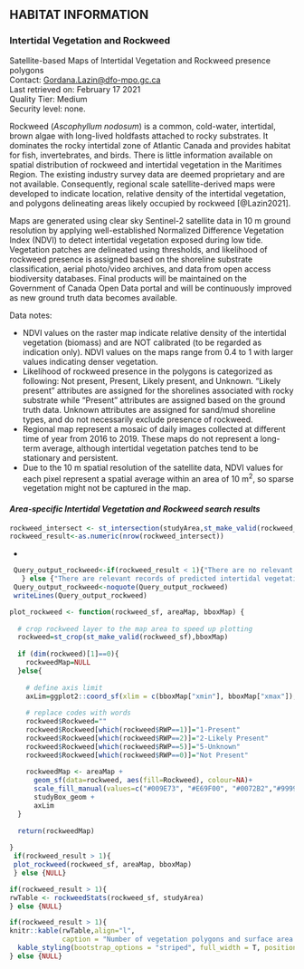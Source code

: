 ## **HABITAT INFORMATION**

### **Intertidal Vegetation and Rockweed**
Satellite-based Maps of Intertidal Vegetation and Rockweed presence polygons  
Contact: <Gordana.Lazin@dfo-mpo.gc.ca>  
Last retrieved on: February 17 2021  
Quality Tier: Medium  
Security level: none.  

Rockweed (_Ascophyllum nodosum_) is a common, cold-water, intertidal, brown algae with long-lived holdfasts attached to rocky substrates. It dominates the rocky intertidal zone of Atlantic Canada and provides habitat for fish, invertebrates, and birds. There is little information available on spatial distribution of rockweed and intertidal vegetation in the Maritimes Region. The existing industry survey data are deemed proprietary and are not available. Consequently, regional scale satellite-derived maps were developed to indicate location, relative density of the intertidal vegetation, and polygons delineating areas likely occupied by rockweed [@Lazin2021].

Maps are generated using clear sky Sentinel-2 satellite data in 10 m ground resolution by applying well-established Normalized Difference Vegetation Index (NDVI) to detect intertidal vegetation exposed during low tide. Vegetation patches are delineated using thresholds, and likelihood of rockweed presence is assigned based on the shoreline substrate classification, aerial photo/video archives, and data from open access biodiversity databases. Final products will be maintained on the Government of Canada Open Data portal and will be continuously improved as new ground truth data becomes available. 

Data notes:

- NDVI values on the raster map indicate relative density of the intertidal vegetation (biomass) and are NOT calibrated (to be regarded as indication only). NDVI values on the maps range from 0.4 to 1 with larger values indicating denser vegetation.
- Likelihood of rockweed presence in the polygons is categorized as following: Not present, Present, Likely present, and Unknown. “Likely present” attributes are assigned for the shorelines associated with rocky substrate while “Present” attributes are assigned based on the ground truth data. Unknown attributes are assigned for sand/mud shoreline types, and do not necessarily exclude presence of rockweed.
- Regional map represent a mosaic of daily images collected at different time of year from 2016 to 2019. These maps do not represent a long-term average, although intertidal vegetation patches tend to be stationary and persistent.
- Due to the 10 m spatial resolution of the satellite data, NDVI values for each pixel represent a spatial average within an area of 10 m^2^, so sparse vegetation might not be captured in the map.

#### ***Area-specific Intertidal Vegetation and Rockweed search results***  
```r
rockweed_intersect <- st_intersection(studyArea,st_make_valid(rockweed_sf))
rockweed_result<-as.numeric(nrow(rockweed_intersect))
```
*
```r
 Query_output_rockweed<-if(rockweed_result < 1){"There are no relevant records of predicted intertidal vegetation for this search area."
   } else {"There are relevant records of predicted intertidal vegetation for this search area."}
 Query_output_rockweed<-noquote(Query_output_rockweed)
 writeLines(Query_output_rockweed)
```

```r
plot_rockweed <- function(rockweed_sf, areaMap, bboxMap) {
  
  # crop rockweed layer to the map area to speed up plotting
  rockweed=st_crop(st_make_valid(rockweed_sf),bboxMap)
  
  if (dim(rockweed)[1]==0){
    rockweedMap=NULL
  }else{
    
    # define axis limit
    axLim=ggplot2::coord_sf(xlim = c(bboxMap["xmin"], bboxMap["xmax"]), ylim = c(bboxMap["ymin"], bboxMap["ymax"]),expand=FALSE)
    
    # replace codes with words
    rockweed$Rockweed=""
    rockweed$Rockweed[which(rockweed$RWP==1)]="1-Present"
    rockweed$Rockweed[which(rockweed$RWP==2)]="2-Likely Present"
    rockweed$Rockweed[which(rockweed$RWP==5)]="5-Unknown"
    rockweed$Rockweed[which(rockweed$RWP==0)]="Not Present"
    
    rockweedMap <- areaMap +
      geom_sf(data=rockweed, aes(fill=Rockweed), colour=NA)+
      scale_fill_manual(values=c("#009E73", "#E69F00", "#0072B2","#999999"))+
      studyBox_geom +
      axLim
  }
  
  return(rockweedMap)
  
}
 if(rockweed_result > 1){
 plot_rockweed(rockweed_sf, areaMap, bboxMap)
 } else {NULL}
```

```r
if(rockweed_result > 1){
rwTable <- rockweedStats(rockweed_sf, studyArea)
} else {NULL}
```
```r
if(rockweed_result > 1){
knitr::kable(rwTable,align="l",
             caption = "Number of vegetation polygons and surface area occupied by each category for the study area. Total intertidal vegetations is a sum of all categories.", booktabs = T, escape = F, linesep="") %>%
  kable_styling(bootstrap_options = "striped", full_width = T, position = "left")
} else {NULL}
```
